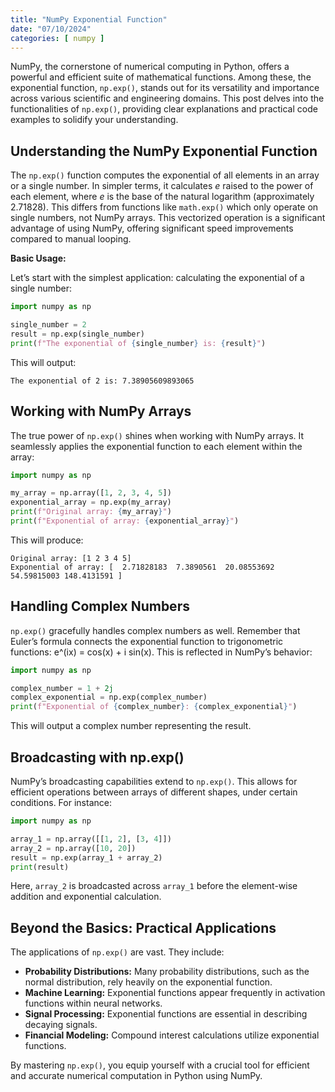 ```yaml
---
title: "NumPy Exponential Function"
date: "07/10/2024"
categories: [ numpy ]
---
```



NumPy, the cornerstone of numerical computing in Python, offers a powerful and efficient suite of mathematical functions.  Among these, the exponential function, `np.exp()`, stands out for its versatility and importance across various scientific and engineering domains. This post delves into the functionalities of `np.exp()`, providing clear explanations and practical code examples to solidify your understanding.

## Understanding the NumPy Exponential Function

The `np.exp()` function computes the exponential of all elements in an array or a single number. In simpler terms, it calculates *e* raised to the power of each element, where *e* is the base of the natural logarithm (approximately 2.71828).  This differs from functions like `math.exp()` which only operate on single numbers, not NumPy arrays.  This vectorized operation is a significant advantage of using NumPy, offering significant speed improvements compared to manual looping.

**Basic Usage:**

Let's start with the simplest application: calculating the exponential of a single number:

```python
import numpy as np

single_number = 2
result = np.exp(single_number)
print(f"The exponential of {single_number} is: {result}")
```

This will output:

```
The exponential of 2 is: 7.38905609893065
```

## Working with NumPy Arrays

The true power of `np.exp()` shines when working with NumPy arrays. It seamlessly applies the exponential function to each element within the array:

```python
import numpy as np

my_array = np.array([1, 2, 3, 4, 5])
exponential_array = np.exp(my_array)
print(f"Original array: {my_array}")
print(f"Exponential of array: {exponential_array}")
```

This will produce:

```
Original array: [1 2 3 4 5]
Exponential of array: [  2.71828183  7.3890561  20.08553692  54.59815003 148.4131591 ]
```

## Handling Complex Numbers

`np.exp()` gracefully handles complex numbers as well.  Remember that Euler's formula connects the exponential function to trigonometric functions:  e^(ix) = cos(x) + i sin(x). This is reflected in NumPy's behavior:

```python
import numpy as np

complex_number = 1 + 2j
complex_exponential = np.exp(complex_number)
print(f"Exponential of {complex_number}: {complex_exponential}")
```

This will output a complex number representing the result.

##  Broadcasting with np.exp()

NumPy's broadcasting capabilities extend to `np.exp()`. This allows for efficient operations between arrays of different shapes, under certain conditions.  For instance:


```python
import numpy as np

array_1 = np.array([[1, 2], [3, 4]])
array_2 = np.array([10, 20])
result = np.exp(array_1 + array_2)
print(result)
```

Here, `array_2` is broadcasted across `array_1` before the element-wise addition and exponential calculation.


##  Beyond the Basics:  Practical Applications


The applications of `np.exp()` are vast. They include:

* **Probability Distributions:**  Many probability distributions, such as the normal distribution, rely heavily on the exponential function.
* **Machine Learning:**  Exponential functions appear frequently in activation functions within neural networks.
* **Signal Processing:**  Exponential functions are essential in describing decaying signals.
* **Financial Modeling:**  Compound interest calculations utilize exponential functions.


By mastering `np.exp()`, you equip yourself with a crucial tool for efficient and accurate numerical computation in Python using NumPy.

